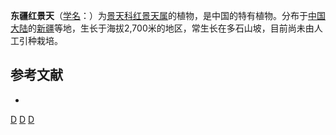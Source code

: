 {{Speciesbox 
| genus = Rhodiola
| species = telephioides
| authority = (Maxim.) [[傅书遐|S. H. Fu]]
}}

'''东疆红景天'''（[[学名|学名]]：{{lang|la|''Rhodiola telephioides''}}）为[[景天科|景天科]][[红景天属|红景天属]]的植物，是中国的特有植物。分布于[[中国大陆|中国大陆]]的[[新疆|新疆]]等地，生长于海拔2,700米的地区，常生长在多石山坡，目前尚未由人工引种栽培。

== 参考文献 ==
<div class="references-small">
* {{cite web| url =http://www.bioinfo.cn/db05/KmzwSpecies.php?action=view&id=5767| title =东疆红景天（存疑种）| work =《中国高等植物数据库全库》| publisher =中国科学院微生物研究所| author =昆明植物研究所| accessdate =2009-02-25| deadurl =yes| archiveurl =https://web.archive.org/web/20160305053542/http://www.bioinfo.cn/db05/KmzwSpecies.php?action=view&id=5767| archivedate =2016-03-05}}
</div>
{{Taxonbar|from=Q10870807}}

{{DEFAULTSORT:Rhodiola telephioides}}
[[Category:红景天属|D]]
[[Category:中國特有植物|D]]
[[Category:新疆植物|D]]